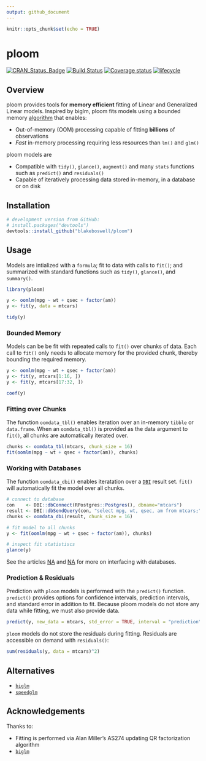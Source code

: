 ```yaml
---
output: github_document
---
```


```r
knitr::opts_chunk$set(echo = TRUE)
```

# ploom

[![CRAN_Status_Badge](https://www.r-pkg.org/badges/version/ploom)](https://cran.r-project.org/package=ploom)
[![Build Status](https://api.travis-ci.com/blakeboswell/ploom.svg?branch=develop)](https://api.travis-ci.com/blakeboswell/ploom)
[![Coverage status](https://codecov.io/gh/blakeboswell/ploom/branch/develop/graph/badge.svg)](https://codecov.io/github/blakeboswell/ploom?branch=develop)
[![lifecycle](https://img.shields.io/badge/lifecycle-experimental-orange.svg)](https://www.tidyverse.org/lifecycle/#experimental)

<!-- [AppVeyor Build Status]() -->

## Overview

ploom provides tools for __memory efficient__ fitting of Linear and Generalized Linear models. Inspired by biglm, ploom fits models using a bounded memory [algorithm](#acknowledgements) that enables:

- Out-of-memory (OOM) processing capable of fitting __billions__ of observations
- _Fast_ in-memory processing requiring less resources than `lm()` and `glm()`

ploom models are

- Compatible with `tidy()`, `glance()`, `augment()` and many `stats` functions such as `predict()` and `residuals()`
- Capable of iteratively processing data stored in-memory, in a database or on disk

## Installation

```r
# development version from GitHub:
# install.packages("devtools")
devtools::install_github("blakeboswell/ploom")
```

## Usage

Models are intialized with a `formula`; fit to data with calls to `fit()`; and summarized with standard functions such as `tidy()`, `glance()`, and `summary()`.

```r
library(ploom)

y <- oomlm(mpg ~ wt + qsec + factor(am))
y <- fit(y, data = mtcars)

tidy(y)

```

### Bounded Memory

Models can be be fit with repeated calls to `fit()` over chunks of data. Each call to `fit()` only needs to allocate memory for the provided chunk, thereby bounding the required memory.

```r
y <- oomlm(mpg ~ wt + qsec + factor(am))
y <- fit(y, mtcars[1:16, ])
y <- fit(y, mtcars[17:32, ])

coef(y)
```

### Fitting over Chunks

The function `oomdata_tbl()` enables iteration over an in-memory `tibble` or `data.frame`. When an `oomdata_tbl()` is provided as the data argument to `fit()`, all chunks are automatically iterated over.

```r
chunks <- oomdata_tbl(mtcars, chunk_size = 16)
fit(oomlm(mpg ~ wt + qsec + factor(am)), chunks)
```

### Working with Databases

The function `oomdata_dbi()` enables iteratation over a [`DBI`]() result set. `fit()` will automatically fit the model over all chunks.

```r
# connect to database
con    <- DBI::dbConnect(RPostgres::Postgres(), dbname="mtcars")
result <- DBI::dbSendQuery(con, "select mpg, wt, qsec, am from mtcars;")
chunks <- oomdata_dbi(result, chunk_size = 16)

# fit model to all chunks
y <- fit(oomlm(mpg ~ wt + qsec + factor(am)), chunks)

# inspect fit statistiscs
glance(y)
```

See the articles [NA]() and [NA]() for more on interfacing with databases.

### Prediction & Residuals

Prediction with `ploom` models is performed with the `predict()` function.  `predict()` provides options for confidence intervals, prediction intervals, and standard error in addition to fit.  Because ploom models do not store any data while fitting, we must also provide data. 

```r
predict(y, new_data = mtcars, std_error = TRUE, interval = "prediction")
```

`ploom` models do not store the residuals during fitting.  Residuals are accessible on demand with `residuals()`:

```r
sum(residuals(y, data = mtcars)^2)
```

## Alternatives

- [`biglm`](https://cran.r-project.org/web/packages/biglm/index.html)
- [`speedglm`](https://cran.r-project.org/web/packages/speedglm/index.html)

## Acknowledgements

Thanks to:

- Fitting is performed via Alan Miller’s AS274 updating QR factorization algorithm
- [`biglm`](https://cran.r-project.org/web/packages/biglm/index.html)

